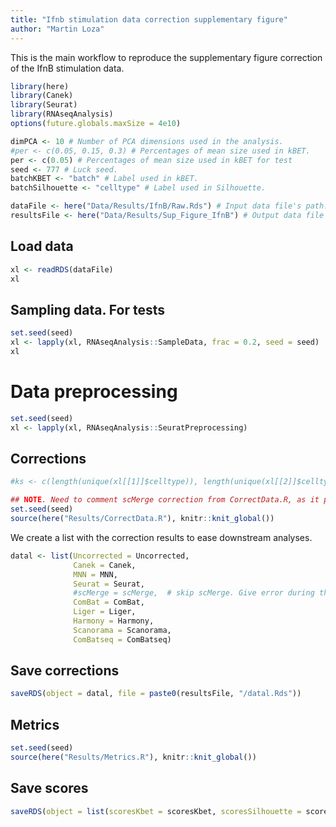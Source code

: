 ```yaml
---
title: "Ifnb stimulation data correction supplementary figure"
author: "Martin Loza"
---
```


This is the main workflow to reproduce the supplementary figure correction of the IfnB stimulation data.

```r
library(here)
library(Canek)
library(Seurat)
library(RNAseqAnalysis)
options(future.globals.maxSize = 4e10)

dimPCA <- 10 # Number of PCA dimensions used in the analysis.
#per <- c(0.05, 0.15, 0.3) # Percentages of mean size used in kBET.
per <- c(0.05) # Percentages of mean size used in kBET for test
seed <- 777 # Luck seed.
batchKBET <- "batch" # Label used in kBET.
batchSilhouette <- "celltype" # Label used in Silhouette.

dataFile <- here("Data/Results/IfnB/Raw.Rds") # Input data file's path.
resultsFile <- here("Data/Results/Sup_Figure_IfnB") # Output data file's path.
```

## Load data

```r
xl <- readRDS(dataFile)
xl
```

## Sampling data. For tests

```r
set.seed(seed)
xl <- lapply(xl, RNAseqAnalysis::SampleData, frac = 0.2, seed = seed)
xl
```

# Data preprocessing

```r
set.seed(seed)
xl <- lapply(xl, RNAseqAnalysis::SeuratPreprocessing)
```

## Corrections

```r
#ks <- c(length(unique(xl[[1]]$celltype)), length(unique(xl[[2]]$celltype)))

## NOTE. Need to comment scMerge correction from CorrectData.R, as it produces and error on this test.
set.seed(seed)
source(here("Results/CorrectData.R"), knitr::knit_global())
```

We create a list with the correction results to ease downstream analyses.

```r
datal <- list(Uncorrected = Uncorrected,
              Canek = Canek,
              MNN = MNN,
              Seurat = Seurat,
              #scMerge = scMerge,  # skip scMerge. Give error during the correction
              ComBat = ComBat, 
              Liger = Liger, 
              Harmony = Harmony, 
              Scanorama = Scanorama, 
              ComBatseq = ComBatseq)
```

## Save corrections

```r
saveRDS(object = datal, file = paste0(resultsFile, "/datal.Rds"))
```

## Metrics

```r
set.seed(seed)
source(here("Results/Metrics.R"), knitr::knit_global())
```

## Save scores

```r
saveRDS(object = list(scoresKbet = scoresKbet, scoresSilhouette = scoresSilhouette), file = paste0(resultsFile, "/scores.RDS"))
```
